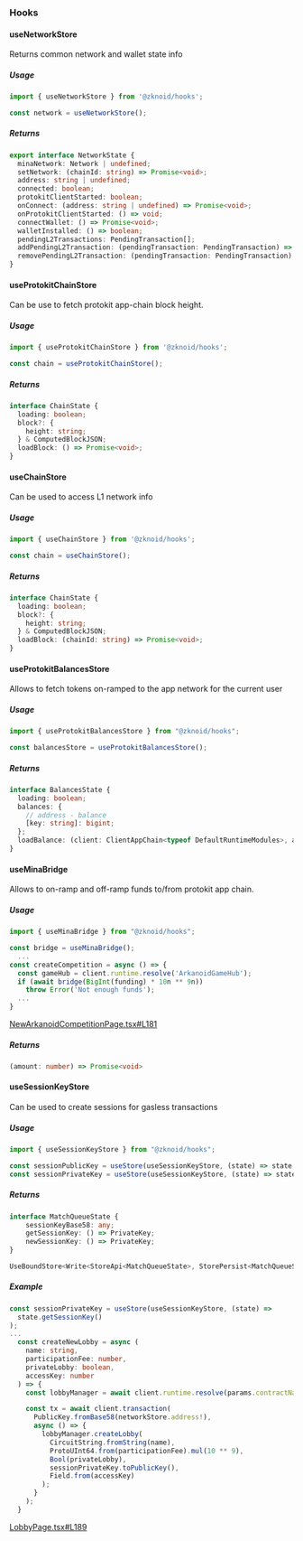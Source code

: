 ### Hooks
#### useNetworkStore
Returns common network and wallet state info

##### Usage
```ts
import { useNetworkStore } from '@zknoid/hooks';

const network = useNetworkStore();
```

##### Returns 
```ts
export interface NetworkState {
  minaNetwork: Network | undefined;
  setNetwork: (chainId: string) => Promise<void>;
  address: string | undefined;
  connected: boolean;
  protokitClientStarted: boolean;
  onConnect: (address: string | undefined) => Promise<void>;
  onProtokitClientStarted: () => void;
  connectWallet: () => Promise<void>;
  walletInstalled: () => boolean;
  pendingL2Transactions: PendingTransaction[];
  addPendingL2Transaction: (pendingTransaction: PendingTransaction) => void;
  removePendingL2Transaction: (pendingTransaction: PendingTransaction) => void;
}
```


#### useProtokitChainStore

Can be use to fetch protokit app-chain block height. 
##### Usage
```ts
import { useProtokitChainStore } from '@zknoid/hooks';

const chain = useProtokitChainStore();
```

##### Returns
```ts
interface ChainState {
  loading: boolean;
  block?: {
    height: string;
  } & ComputedBlockJSON;
  loadBlock: () => Promise<void>;
}
```


#### useChainStore
Can be used to access L1 network info
##### Usage
```ts
import { useChainStore } from '@zknoid/hooks';

const chain = useChainStore();
```

##### Returns 
```ts
interface ChainState {
  loading: boolean;
  block?: {
    height: string;
  } & ComputedBlockJSON;
  loadBlock: (chainId: string) => Promise<void>;
}
```


#### useProtokitBalancesStore
Allows to fetch tokens on-ramped to the app network for the current user

##### Usage
```ts
import { useProtokitBalancesStore } from "@zknoid/hooks";

const balancesStore = useProtokitBalancesStore();
```

##### Returns
```ts
interface BalancesState {
  loading: boolean;
  balances: {
    // address - balance
    [key: string]: bigint;
  };
  loadBalance: (client: ClientAppChain<typeof DefaultRuntimeModules>, address: string) => Promise<void>;
}
```

#### useMinaBridge
Allows to on-ramp and off-ramp funds to/from protokit app chain.

##### Usage
```ts
import { useMinaBridge } from "@zknoid/hooks";

const bridge = useMinaBridge();
  ...
const createCompetition = async () => {
  const gameHub = client.runtime.resolve('ArkanoidGameHub');
  if (await bridge(BigInt(funding) * 10n ** 9n))
    throw Error('Not enough funds');
  ...
}
```
[NewArkanoidCompetitionPage.tsx#L181](https://github.com/ZkNoid/zknoid/blob/561952b229bd589e5522d1f155dc747f43d9b981/apps/web/games/arkanoid/components/NewArkanoidCompetitionPage.tsx#L181)

##### Returns 

```ts
(amount: number) => Promise<void>
```


#### useSessionKeyStore
Can be used to create sessions for gasless transactions

##### Usage
```ts
import { useSessionKeyStore } from "@zknoid/hooks";

const sessionPublicKey = useStore(useSessionKeyStore, (state) => state.getSessionKey()).toPublicKey();
const sessionPrivateKey = useStore(useSessionKeyStore, (state) => state.getSessionKey());
```

##### Returns

```ts
interface MatchQueueState {
    sessionKeyBase58: any;
    getSessionKey: () => PrivateKey;
    newSessionKey: () => PrivateKey;
}

UseBoundStore<Write<StoreApi<MatchQueueState>, StorePersist<MatchQueueState, never>>>
```


##### Example
```ts
const sessionPrivateKey = useStore(useSessionKeyStore, (state) =>
  state.getSessionKey()
);
...
  const createNewLobby = async (
    name: string,
    participationFee: number,
    privateLobby: boolean,
    accessKey: number
  ) => {
    const lobbyManager = await client.runtime.resolve(params.contractName);

    const tx = await client.transaction(
      PublicKey.fromBase58(networkStore.address!),
      async () => {
        lobbyManager.createLobby(
          CircuitString.fromString(name),
          ProtoUInt64.from(participationFee).mul(10 ** 9),
          Bool(privateLobby),
          sessionPrivateKey.toPublicKey(),
          Field.from(accessKey)
        );
      }
    );
  }
```
[LobbyPage.tsx#L189](https://github.com/ZkNoid/zknoid/blob/develop/apps/web/components/framework/Lobby/LobbyPage.tsx#L189)
